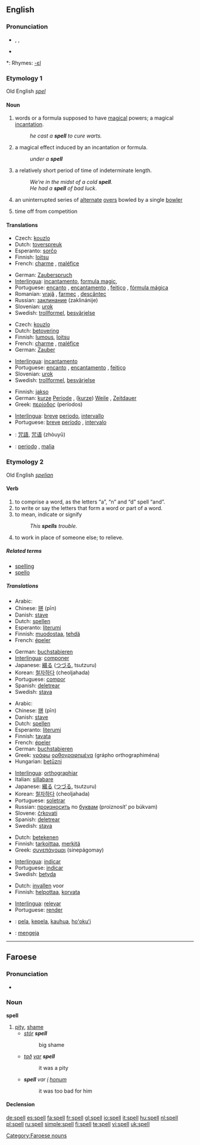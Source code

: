 ==English==

===Pronunciation===
* {{enPR|spĕl}}, {{IPA|/spel/}}, {{SAMPA|/spel/}}
* {{audio|en-us-spell.ogg|Audio (US)}}

*: Rhymes: [[Rhymes:English:-ɛl|-ɛl]]

===Etymology 1===
Old English ''[[spel]]''

====Noun====
{{en-noun}}

# words or a formula supposed to have [[magical]] powers; a magical [[incantation]].
#: ''he cast a '''spell''' to cure warts.''
# a magical effect induced by an incantation or formula.
#: ''under a '''spell'''''
# a relatively short period of time of indeterminate length.
#: ''We’re in the midst of a cold '''spell'''''.
#: ''He had a '''spell''' of bad luck''.
# {{cricket}} an uninterrupted series of [[alternate]] [[over]]s bowled by a single [[bowler]]
# {{context|horseracing}} time off from competition

====Translations====
{{rfc-level|Translations at L3+ (AutoFormat would have corrected level of Translations)}}
{{trans-top|magical incantation}}
* Czech: [[kouzlo]]
* Dutch: [[toverspreuk]] {{f}}
* Esperanto: [[sorĉo]]
* Finnish: [[loitsu]]
* French: [[charme]] {{m}}, [[maléfice]] {{italbrac|for an evil spell}}
{{trans-mid}}
* German: [[Zauberspruch]] {{m}}
* [[Interlingua]]: [[incantamento]], [[formula magic]],
* Portuguese: [[encanto]] {{m}}, [[encantamento]] {{m}}, [[feitiço]] {{m}}, [[fórmula mágica]] {{f}}
* Romanian: [[vrajă]] {{f}}, [[farmec]] {{n}}, [[descântec]] {{n}}
* Russian: [[заклинание]] (zaklinánije) {{n}}
* Slovenian: [[urok]] {{m}}
* Swedish: [[trollformel]], [[besvärjelse]]
{{trans-bottom}}

{{trans-top|magical effect induced by an incantation}}
* Czech: [[kouzlo]]
* Dutch: [[betovering]] {{f}}
* Finnish: [[lumous]], [[loitsu]]
* French: [[charme]] {{m}}, [[maléfice]] {{italbrac|for an evil spell}}
* German: [[Zauber]] {{m}}
{{trans-mid}}
* [[Interlingua]]: [[incantamento]]
* Portuguese: [[encanto]] {{m}}, [[encantamento]] {{m}}, [[feitiço]] {{m}}
* Slovenian: [[urok]] {{m}}
* Swedish: [[trollformel]], [[besvärjelse]]
{{trans-bottom}}

{{trans-top|short period of time of indeterminate length}}
* Finnish: [[jakso]]
* German: [[kurze]] [[Periode]] {{f}}, ([[kurze]]) [[Weile]] {{f}}, [[Zeitdauer]] {{f}}
* Greek: [[περίοδος]] (períodos) {{f}}
{{trans-mid}}
* [[Interlingua]]: [[breve]] [[periodo]], [[intervallo]]
* Portuguese: [[breve]] [[período]] {{m}}, [[intervalo]] {{m}}
{{trans-bottom}}

{{checktrans}}
{{trans-top|Translations to be categorised}}
* {{ttbc|Chinese}}: [[咒語]], [[咒语]] (zhòuyǔ)
{{trans-mid}}
* {{ttbc|Italian}}: [[periodo]] {{m}}, [[malia]] {{f}}
{{trans-bottom}}

===Etymology 2===
Old English ''[[spelian]]''

====Verb====
{{en-verb|spells|spelling|'''[[spelled]] '''or''' [[spelt]]'''}}

# to comprise a word, as the letters “a”, “n” and “d” spell “and”.
# to write or say the letters that form a word or part of a word.
# to mean, indicate or signify
#: ''This '''spells''' trouble''.
# to work in place of someone else; to relieve.

=====Related terms=====
* [[spelling]]
* [[spello]]

=====Translations=====
{{trans-top|to comprise a word}}
* Arabic: {{Arab|[[تهجئ]]}} {{unicode|(tahájja’)}}
* Chinese: [[拼]] (pīn)
* Danish: [[stave]]
* Dutch: [[spellen]]
* Esperanto: [[literumi]]
* Finnish: [[muodostaa]], [[tehdä]]
* French: [[épeler]]
{{trans-mid}}
* German: [[buchstabieren]]
* [[Interlingua]]: [[componer]]
* Japanese: [[綴る]] ([[つづる]], tsutzuru)
* Korean: [[철자하다]] (cheoljahada)
* Portuguese: [[compor]]
* Spanish: [[deletrear]]
* Swedish: [[stava]]
{{trans-bottom}}

{{trans-top|to write or say the letters that form a word}}
* Arabic: {{Arab|[[تهجئ]]}} {{unicode|(tahájja’)}}
* Chinese: [[拼]] (pīn)
* Danish: [[stave]]
* Dutch: [[spellen]]
* Esperanto: [[literumi]]
* Finnish: [[tavata]]
* French: [[épeler]]
* German: [[buchstabieren]]
* Greek: [[γράφω]] [[ορθογραφημένα]] (grápho orthographiména)
* Hungarian: [[betűzni]]
{{trans-mid}}
* [[Interlingua]]: [[orthographiar]]
* Italian: [[sillabare]]
* Japanese: [[綴る]] ([[つづる]], tsutzuru)
* Korean: [[철자하다]] (cheoljahada)
* Portuguese: [[soletrar]]
* Russian: [[произносить]] по [[буква|буквам]] (proiznosít’ po búkvam)
* Slovene: [[črkovati]]
* Spanish: [[deletrear]]
* Swedish: [[stava]]
{{trans-bottom}}

{{trans-top|to mean, indicate or signify}}
* Dutch: [[betekenen]]
* Finnish: [[tarkoittaa]], [[merkitä]]
* Greek: [[συνεπάγομαι]] (sinepágomay)
{{trans-mid}}
* [[Interlingua]]: [[indicar]]
* Portuguese: [[indicar]]
* Swedish: [[betyda]]
{{trans-bottom}}

{{trans-top|to relieve}}
* Dutch: [[invallen]] voor
* Finnish: [[helpottaa]], [[korvata]]
{{trans-mid}}
* [[Interlingua]]: [[relevar]]
* Portuguese: [[render]]
{{trans-bottom}}

{{checktrans}}
{{trans-top|Translations to be categorised}}
* {{ttbc|Hawaiian}}: [[pela]], [[kepela]], [[kauhua]], [[hoʻokuʻi]]
{{trans-mid}}
* {{ttbc|Indonesian}}: [[eja|mengeja]]
{{trans-bottom}}

----

==Faroese==

===Pronunciation===
* {{IPA|[spɛdl]}}

===Noun===
'''spell''' {{n}}

# [[pity]], [[shame]]
#* ''[[stórur|stór]] '''spell'''''
#*: big shame
#* ''[[tað]] [[var]] '''spell'''''
#*: it was a pity
#* '''''spell''' var [[í]] [[honum]]''
#*: it was too bad for him

====Declension====
{{fo-decl-noun-n9|spe|l}}

[[Category:Faroese nouns]]

[[de:spell]]
[[es:spell]]
[[fa:spell]]
[[fr:spell]]
[[gl:spell]]
[[io:spell]]
[[it:spell]]
[[hu:spell]]
[[nl:spell]]
[[pl:spell]]
[[ru:spell]]
[[simple:spell]]
[[fi:spell]]
[[te:spell]]
[[vi:spell]]
[[uk:spell]]